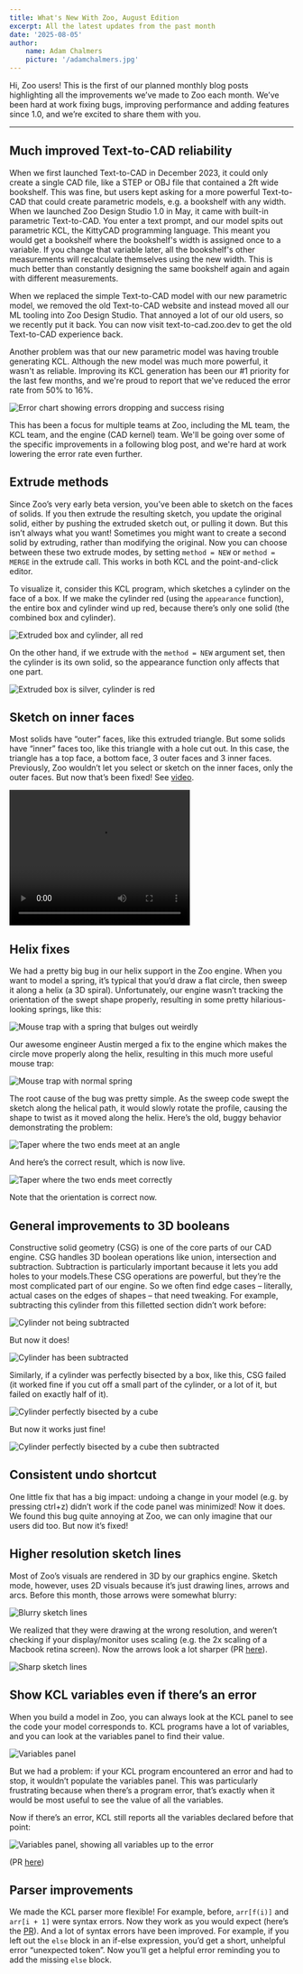 ```yaml
---
title: What's New With Zoo, August Edition
excerpt: All the latest updates from the past month
date: '2025-08-05'
author:
    name: Adam Chalmers
    picture: '/adamchalmers.jpg'
--- 
```


Hi, Zoo users! This is the first of our planned monthly blog posts highlighting all the improvements we’ve made to Zoo each month. We’ve been hard at work fixing bugs, improving performance and adding features since 1.0, and we’re excited to share them with you.

---

## Much improved Text-to-CAD reliability

When we first launched Text-to-CAD in December 2023, it could only create a single CAD file, like a STEP or OBJ file that contained a 2ft wide bookshelf. This was fine, but users kept asking for a more powerful Text-to-CAD that could create parametric models, e.g. a bookshelf with any width. When we launched Zoo Design Studio 1.0 in May, it came with built-in parametric Text-to-CAD. You enter a text prompt, and our model spits out parametric KCL, the KittyCAD programming language. This meant you would get a bookshelf where the bookshelf's width is assigned once to a variable. If you change that variable later, all the bookshelf's other measurements will recalculate themselves using the new width. This is much better than constantly designing the same bookshelf again and again with different measurements.

When we replaced the simple Text-to-CAD model with our new parametric model, we removed the old Text-to-CAD website and instead moved all our ML tooling into Zoo Design Studio. That annoyed a lot of our old users, so we recently put it back. You can now visit text-to-cad.zoo.dev to get the old Text-to-CAD experience back.

Another problem was that our new parametric model was having trouble generating KCL. Although the new model was much more powerful, it wasn't as reliable. Improving its KCL generation has been our #1 priority for the last few months, and we're proud to report that we've reduced the error rate from 50% to 16%. 


![Error chart showing errors dropping and success rising](ml_errors.png)

This has been a focus for multiple teams at Zoo, including the ML team, the KCL team, and the engine (CAD kernel) team. We'll be going over some of the specific improvements in a following blog post, and we're hard at work lowering the error rate even further.

## Extrude methods

Since Zoo’s very early beta version, you’ve been able to sketch on the faces of solids. If you then extrude the resulting sketch, you update the original solid, either by pushing the extruded sketch out, or pulling it down. But this isn’t always what you want! Sometimes you might want to create a second solid by extruding, rather than modifying the original. Now you can choose between these two extrude modes, by setting `method = NEW` or `method = MERGE` in the extrude call. This works in both KCL and the point-and-click editor.

To visualize it, consider this KCL program, which sketches a cylinder on the face of a box. If we make the cylinder red (using the `appearance` function), the entire box and cylinder wind up red, because there’s only one solid (the combined box and cylinder).

![Extruded box and cylinder, all red](all_red.png)

On the other hand, if we extrude with the `method = NEW` argument set, then the cylinder is its own solid, so the appearance function only affects that one part.

![Extruded box is silver, cylinder is red](part_red.png)

## Sketch on inner faces

Most solids have “outer” faces, like this extruded triangle. But some solids have “inner” faces too, like this triangle with a hole cut out. In this case, the triangle has a top face, a bottom face, 3 outer faces and 3 inner faces. Previously, Zoo wouldn’t let you select or sketch on the inner faces, only the outer faces. But now that’s been fixed! See [video](https://bsky.app/profile/adamchalmers.com/post/3lu4bjxbhpc2d).

<video width="320" height="240" controls>
  <source src="inner_faces.mp4" type="video/mp4" poster="neg_faces.png" />
</video>

## Helix fixes

We had a pretty big bug in our helix support in the Zoo engine. When you want to model a spring, it’s typical that you’d draw a flat circle, then sweep it along a helix (a 3D spiral). Unfortunately, our engine wasn’t tracking the orientation of the swept shape properly, resulting in some pretty hilarious-looking springs, like this:

![Mouse trap with a spring that bulges out weirdly](helix0.png)

Our awesome engineer Austin merged a fix to the engine which makes the circle move properly along the helix, resulting in this much more useful mouse trap:

![Mouse trap with normal spring](helix1.png)

The root cause of the bug was pretty simple. As the sweep code swept the sketch along the helical path, it would slowly rotate the profile, causing the shape to twist as it moved along the helix. Here’s the old, buggy behavior demonstrating the problem:

![Taper where the two ends meet at an angle](helix2.png)

And here’s the correct result, which is now live.

![Taper where the two ends meet correctly](helix3.png)

Note that the orientation is correct now. 

## General improvements to 3D booleans

Constructive solid geometry (CSG) is one of the core parts of our CAD engine. CSG handles 3D boolean operations like union, intersection and subtraction. Subtraction is particularly important because it lets you add holes to your models.These CSG operations are powerful, but they’re the most complicated part of our engine. So we often find edge cases – literally, actual cases on the edges of shapes – that need tweaking. For example, subtracting this cylinder from this filletted section didn’t work before:

![Cylinder not being subtracted](sub0.png)

But now it does!

![Cylinder has been subtracted](sub1.png)

Similarly, if a cylinder was perfectly bisected by a box, like this, CSG failed (it worked fine if you cut off a small part of the cylinder, or a lot of it, but failed on exactly half of it).

![Cylinder perfectly bisected by a cube](sub2.png)

But now it works just fine!

![Cylinder perfectly bisected by a cube then subtracted](sub3.png)

## Consistent undo shortcut

One little fix that has a big impact: undoing a change in your model (e.g. by pressing ctrl+z) didn’t work if the code panel was minimized! Now it does. We found this bug quite annoying at Zoo, we can only imagine that our users did too. But now it’s fixed!

## Higher resolution sketch lines

Most of Zoo’s visuals are rendered in 3D by our graphics engine. Sketch mode, however, uses 2D visuals because it’s just drawing lines, arrows and arcs. Before this month, those arrows were somewhat blurry:

![Blurry sketch lines](lines0.png)

We realized that they were drawing at the wrong resolution, and weren’t checking if your display/monitor uses scaling (e.g. the 2x scaling of a Macbook retina screen). Now the arrows look a lot sharper (PR [here](https://github.com/KittyCAD/modeling-app/pull/7742)).

![Sharp sketch lines](lines1.png)

## Show KCL variables even if there’s an error
When you build a model in Zoo, you can always look at the KCL panel to see the code your model corresponds to. KCL programs have a lot of variables, and you can look at the variables panel to find their value.

![Variables panel](vars0.png)

But we had a problem: if your KCL program encountered an error and had to stop, it wouldn’t populate the variables panel. This was particularly frustrating because when there’s a program error, that’s exactly when it would be most useful to see the value of all the variables.

Now if there’s an error, KCL still reports all the variables declared before that point:

![Variables panel, showing all variables up to the error](vars1.png)

(PR [here](https://github.com/KittyCAD/modeling-app/pull/7762))

## Parser improvements
We made the KCL parser more flexible! For example, before, `arr[f(i)]` and `arr[i + 1]` were syntax errors. Now they work as you would expect (here’s the [PR](https://github.com/KittyCAD/modeling-app/pull/7755)). And a lot of syntax errors have been improved. For example, if you left out the `else` block in an if-else expression, you’d get a short, unhelpful error “unexpected token”. Now you’ll get a helpful error reminding you to add the missing `else` block.


